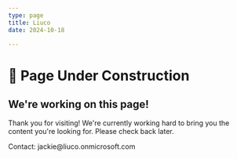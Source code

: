 ```yaml
---
type: page
title: Liuco
date: 2024-10-18

---
```

# 🚧 Page Under Construction

## We're working on this page!

Thank you for visiting! We're currently working hard to bring you the content you're looking for. Please check back later.

<div style={{ textAlign: 'center', marginTop: '20px' }}>
  <p>Contact: jackie@liuco.onmicrosoft.com</p>
</div>
